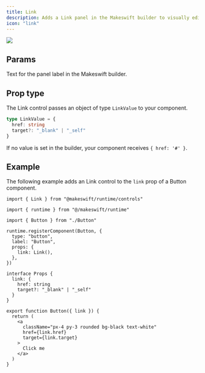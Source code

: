 ```yaml
---
title: Link
description: Adds a Link panel in the Makeswift builder to visually edit a `LinkValue` prop.
icon: "link"
---
```


<Frame type="glass" caption="">
  <img src="/images/link-panel.png" />
</Frame>

## Params

<ParamField query="label" type="string" default="On click">
  Text for the panel label in the Makeswift builder.
</ParamField>

## Prop type

The Link control passes an object of type `LinkValue` to your component.

```ts
type LinkValue = {
  href: string
  target?: "_blank" | "_self"
}
```

If no value is set in the builder, your component receives `{ href: '#' }`.

## Example

The following example adds an Link control to the `link` prop of a Button component.

<CodeGroup>

```tsx Button.makeswift.ts
import { Link } from "@makeswift/runtime/controls"

import { runtime } from "@/makeswift/runtime"

import { Button } from "./Button"

runtime.registerComponent(Button, {
  type: "button",
  label: "Button",
  props: {
    link: Link(),
  },
})
```

```tsx Button.tsx
interface Props {
  link: {
    href: string
    target?: "_blank" | "_self"
  }
}

export function Button({ link }) {
  return (
    <a
      className="px-4 py-3 rounded bg-black text-white"
      href={link.href}
      target={link.target}
    >
      Click me
    </a>
  )
}
```

</CodeGroup>
